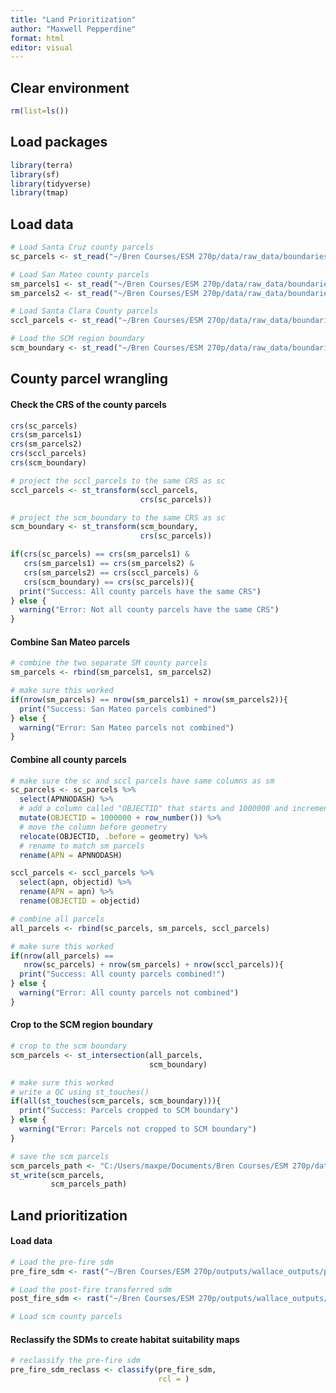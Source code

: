 ```yaml
---
title: "Land Prioritization"
author: "Maxwell Pepperdine"
format: html
editor: visual
---
```


## Clear environment

```r
rm(list=ls())
```

## Load packages

```r
library(terra)
library(sf)
library(tidyverse)
library(tmap)
```

## Load data

```r
# Load Santa Cruz county parcels
sc_parcels <- st_read("~/Bren Courses/ESM 270p/data/raw_data/boundaries/sc_county_parcels/Assessor_Parcels.shp")

# Load San Mateo county parcels
sm_parcels1 <- st_read("~/Bren Courses/ESM 270p/data/raw_data/boundaries/sm_county_parcels/ACTIVE_PARCELS/SAN_MATEO_COUNTY_ACTIVE_PARCELS_APN.shp")
sm_parcels2 <- st_read("~/Bren Courses/ESM 270p/data/raw_data/boundaries/sm_county_parcels/ACTIVE_PARCELS/SAN_MATEO_COUNTY_ACTIVE_PARCELS_APN2.shp")

# Load Santa Clara County parcels
sccl_parcels <- st_read("~/Bren Courses/ESM 270p/data/raw_data/boundaries/sccl_county_parcels/Parcels/geo_export_fb15c047-6a84-4c36-91f2-8ea3aff8d09f.shp")

# Load the SCM region boundary
scm_boundary <- st_read("~/Bren Courses/ESM 270p/data/raw_data/boundaries/scm_region/scm_region_boundary.shp")
```

## County parcel wrangling

#### Check the CRS of the county parcels

```r
crs(sc_parcels)
crs(sm_parcels1)
crs(sm_parcels2)
crs(sccl_parcels)
crs(scm_boundary)

# project the sccl_parcels to the same CRS as sc
sccl_parcels <- st_transform(sccl_parcels, 
                             crs(sc_parcels))

# project the scm_boundary to the same CRS as sc
scm_boundary <- st_transform(scm_boundary, 
                             crs(sc_parcels))

if(crs(sc_parcels) == crs(sm_parcels1) & 
   crs(sm_parcels1) == crs(sm_parcels2) & 
   crs(sm_parcels2) == crs(sccl_parcels) & 
   crs(scm_boundary) == crs(sc_parcels)){
  print("Success: All county parcels have the same CRS")
} else {
  warning("Error: Not all county parcels have the same CRS")
}
```

#### Combine San Mateo parcels

```r
# combine the two separate SM county parcels
sm_parcels <- rbind(sm_parcels1, sm_parcels2)

# make sure this worked
if(nrow(sm_parcels) == nrow(sm_parcels1) + nrow(sm_parcels2)){
  print("Success: San Mateo parcels combined")
} else {
  warning("Error: San Mateo parcels not combined")
}
```

#### Combine all county parcels

```r
# make sure the sc and sccl parcels have same columns as sm
sc_parcels <- sc_parcels %>% 
  select(APNNODASH) %>% 
  # add a column called "OBJECTID" that starts and 1000000 and increments by 1
  mutate(OBJECTID = 1000000 + row_number()) %>% 
  # move the column before geometry 
  relocate(OBJECTID, .before = geometry) %>% 
  # rename to match sm parcels
  rename(APN = APNNODASH)

sccl_parcels <- sccl_parcels %>% 
  select(apn, objectid) %>% 
  rename(APN = apn) %>% 
  rename(OBJECTID = objectid)

# combine all parcels
all_parcels <- rbind(sc_parcels, sm_parcels, sccl_parcels)
```

```r
# make sure this worked
if(nrow(all_parcels) == 
   nrow(sc_parcels) + nrow(sm_parcels) + nrow(sccl_parcels)){
  print("Success: All county parcels combined!")
} else {
  warning("Error: All county parcels not combined")
}
```

#### Crop to the SCM region boundary

```r
# crop to the scm boundary
scm_parcels <- st_intersection(all_parcels, 
                               scm_boundary)
```

```r
# make sure this worked
# write a QC using st_touches()
if(all(st_touches(scm_parcels, scm_boundary))){
  print("Success: Parcels cropped to SCM boundary")
} else {
  warning("Error: Parcels not cropped to SCM boundary")
}
```

```r
# save the scm parcels
scm_parcels_path <- "C:/Users/maxpe/Documents/Bren Courses/ESM 270p/data/raw_data/boundaries/scm_region_parcels/scm_region_parcels.shp"
st_write(scm_parcels, 
         scm_parcels_path)
```

## Land prioritization

#### Load data

```r
# Load the pre-fire sdm
pre_fire_sdm <- rast("~/Bren Courses/ESM 270p/outputs/wallace_outputs/pre-fire/2024_11_18_fc_LQH_rm1/map_predictions/sdm_prefire_fc_LQH_rm1_res45ft.tif")

# Load the post-fire transferred sdm
post_fire_sdm <- rast("~/Bren Courses/ESM 270p/outputs/wallace_outputs/post-fire/2024_11_17_fc_LQH_rm1_transfer/map_predictions/sdm_postfire_fc_LQH_rm1_transfer.tif")

# Load scm county parcels
```

#### Reclassify the SDMs to create habitat suitability maps

```r
# reclassify the pre-fire sdm
pre_fire_sdm_reclass <- classify(pre_fire_sdm, 
                                 rcl = )
```






















